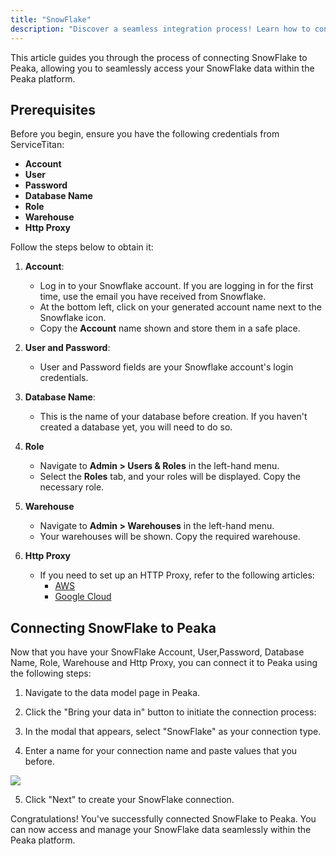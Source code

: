 ```yaml
---
title: "SnowFlake"
description: "Discover a seamless integration process! Learn how to connect SnowFlake to Peaka effortlessly for streamlined transactions."
---
```


This article guides you through the process of connecting SnowFlake to Peaka, allowing you to seamlessly access your SnowFlake data within the Peaka platform.

## Prerequisites

Before you begin, ensure you have the following credentials from ServiceTitan:

- **Account**
- **User**
- **Password**
- **Database Name**
- **Role**
- **Warehouse**
- **Http Proxy**

Follow the steps below to obtain it:

1. **Account**:

   - Log in to your Snowflake account. If you are logging in for the first time, use the email you have received from Snowflake.
   - At the bottom left, click on your generated account name next to the Snowflake icon.
   - Copy the **Account** name shown and store them in a safe place.

2. **User and Password**:

   - User and Password fields are your Snowflake account's login credentials.

3. **Database Name**:

   - This is the name of your database before creation. If you haven't created a database yet, you will need to do so.

4. **Role**

   - Navigate to **Admin > Users & Roles** in the left-hand menu.
   - Select the **Roles** tab, and your roles will be displayed. Copy the necessary role.

5. **Warehouse**

   - Navigate to **Admin > Warehouses** in the left-hand menu.
   - Your warehouses will be shown. Copy the required warehouse.

6. **Http Proxy**
   - If you need to set up an HTTP Proxy, refer to the following articles:
     - [AWS](https://docs.snowflake.com/en/sql-reference/external-functions-creating-aws-ui-proxy-service)
     - [Google Cloud](https://docs.snowflake.com/en/sql-reference/external-functions-creating-gcp-ui-proxy-service)

## Connecting SnowFlake to Peaka

Now that you have your SnowFlake Account, User,Password, Database Name, Role, Warehouse and Http Proxy, you can connect it to Peaka using the following steps:

1. Navigate to the data model page in Peaka.

2. Click the "Bring your data in" button to initiate the connection process:

3. In the modal that appears, select "SnowFlake" as your connection type.

4. Enter a name for your connection name and paste values that you before.

<img src="https://cdn.peaka.com/integrations/snowflake-1.png" />

5. Click "Next" to create your SnowFlake connection.

Congratulations! You've successfully connected SnowFlake to Peaka. You can now access and manage your SnowFlake data seamlessly within the Peaka platform.
